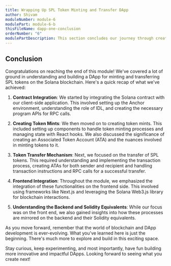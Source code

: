 ```yaml
---
title: Wrapping Up SPL Token Minting and Transfer DApp
author: Shivam
moduleNumber: module-6
modulePart: module-6-b
thisFileName: dapp-one-conclusion
orderNumber: "6"
modulePartDescription: This section concludes our journey through creating and integrating components for an SPL token minting and transfer DApp on the frontend.
---
```


## Conclusion

Congratulations on reaching the end of this module! We've covered a lot of ground in understanding and building a DApp for minting and transferring SPL tokens on the Solana blockchain. Here's a quick recap of what we've achieved:

1. **Contract Integration**: We started by integrating the Solana contract with our client-side application. This involved setting up the Anchor environment, understanding the role of IDL, and creating the necessary program APIs for RPC calls.

2. **Creating Token Mints**: We then moved on to creating token mints. This included setting up components to handle token minting processes and managing state with React hooks. We also discussed the significance of creating an Associated Token Account (ATA) and the nuances involved in minting tokens to it.

3. **Token Transfer Mechanism**: Next, we focused on the transfer of SPL tokens. This required understanding and implementing the transaction process, creating ATAs for both sender and recipient and handling transaction instructions and RPC calls for a successful transfer.

4. **Frontend Integration**: Throughout the module, we emphasized the integration of these functionalities on the frontend side. This involved using frameworks like Next.js and leveraging the Solana Web3.js library for blockchain interactions.

5. **Understanding the Backend and Solidity Equivalents**: While our focus was on the front end, we also gained insights into how these processes are mirrored on the backend and their Solidity equivalents.

As you move forward, remember that the world of blockchain and DApp development is ever-evolving. What you've learned here is just the beginning. There's much more to explore and build in this exciting space.

Stay curious, keep experimenting, and most importantly, have fun building more innovative and impactful DApps. Looking forward to seeing what you create next!